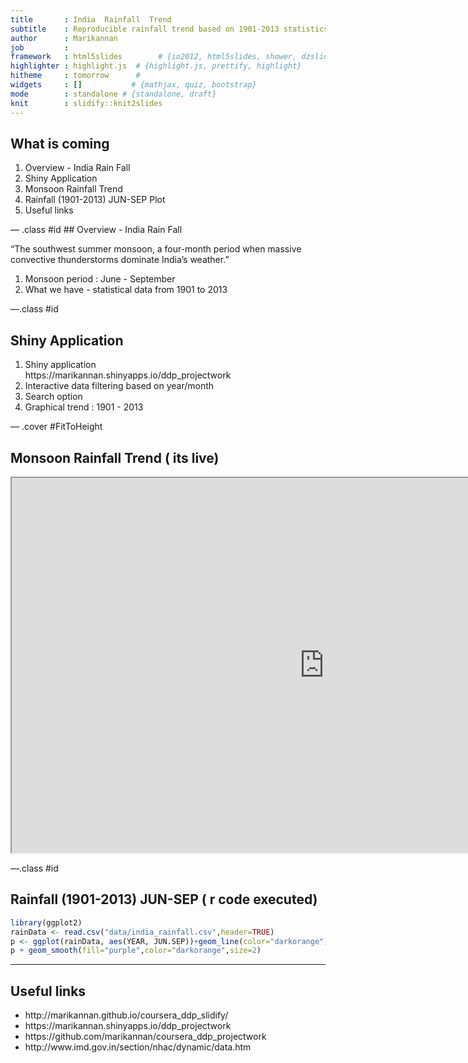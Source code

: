```yaml
---
title       : India  Rainfall  Trend
subtitle    : Reproducible rainfall trend based on 1901-2013 statistics
author      : Marikannan
job         : 
framework   : html5slides        # {io2012, html5slides, shower, dzslides, ...}
highlighter : highlight.js  # {highlight.js, prettify, highlight}
hitheme     : tomorrow      # 
widgets     : []           # {mathjax, quiz, bootstrap}
mode        : standalone # {standalone, draft}
knit        : slidify::knit2slides
---
```


## What is coming

1. Overview - India Rain Fall
2. Shiny Application
3. Monsoon Rainfall Trend
4. Rainfall (1901-2013) JUN-SEP Plot
5. Useful links

--- .class #id 
## Overview - India Rain Fall
  
  "The southwest summer monsoon, a four-month period when massive convective thunderstorms dominate India's weather."
  
1. Monsoon period : June - September
2. What we have - statistical data from 1901 to 2013

---.class #id

## Shiny Application
1. Shiny application  
        https://marikannan.shinyapps.io/ddp_projectwork
2. Interactive data filtering based on year/month
3. Search option
4. Graphical trend : 1901 - 2013

--- .cover #FitToHeight

## Monsoon Rainfall Trend ( its live)
<iframe src = 'https://marikannan.shinyapps.io/ddp_projectwork' height='600px' width='1000px'></iframe>

---.class #id

## Rainfall (1901-2013) JUN-SEP ( r code executed)

```r
library(ggplot2)
rainData <- read.csv("data/india_rainfall.csv",header=TRUE)
p <- ggplot(rainData, aes(YEAR, JUN.SEP))+geom_line(color="darkorange")
p + geom_smooth(fill="purple",color="darkorange",size=2)
```

---

## Useful links
*  http://marikannan.github.io/coursera_ddp_slidify/
*  https://marikannan.shinyapps.io/ddp_projectwork
*  https://github.com/marikannan/coursera_ddp_projectwork
*  http://www.imd.gov.in/section/nhac/dynamic/data.htm



